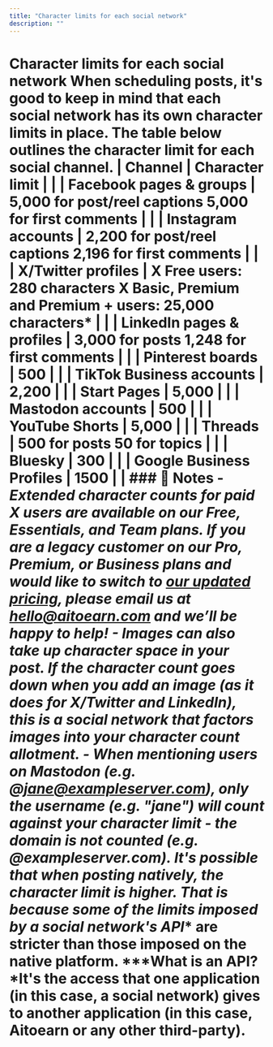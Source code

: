 ```yaml
---
title: "Character limits for each social network"
description: ""
---
```


# Character limits for each social network When scheduling posts, it's good to keep in mind that each social network has its own character limits in place. The table below outlines the character limit for each social channel. | **Channel** | **Character limit** | | | Facebook pages & groups | 5,000 for post/reel captions 5,000 for first comments | | | Instagram accounts | 2,200 for post/reel captions 2,196 for first comments | | | X/Twitter profiles | X Free users: 280 characters X Basic, Premium and Premium + users: 25,000 characters* | | | LinkedIn pages & profiles | 3,000 for posts 1,248 for first comments | | | Pinterest boards | 500 | | | TikTok Business accounts | 2,200 | | | Start Pages | 5,000 | | | Mastodon accounts | 500 | | | YouTube Shorts | 5,000 | | | Threads | 500 for posts 50 for topics | | | Bluesky | 300 | | | Google Business Profiles | 1500 | | ### 📝 Notes - *Extended character counts for paid X users are available on our Free, Essentials, and Team plans. If you are a legacy customer on our Pro, Premium, or Business plans and would like to switch to [our updated pricing](http://aitoearn.com/pricing), please email us at [hello@aitoearn.com](mailto:hello@aitoearn.com) and we’ll be happy to help! - Images can also take up character space in your post. If the character count goes down when you add an image (as it does for X/Twitter and LinkedIn), this is a social network that factors images into your character count allotment. - When mentioning users on Mastodon (e.g. @jane@exampleserver.com), only the username (e.g. "jane") will count against your character limit - the domain is not counted (e.g. @exampleserver.com). It's possible that when posting natively, the character limit is higher. That is because some of the limits imposed by a social network's API** are stricter than those imposed on the native platform. ***What is an API? *It's the access that one application (in this case, a social network) gives to another application (in this case, Aitoearn or any other third-party).